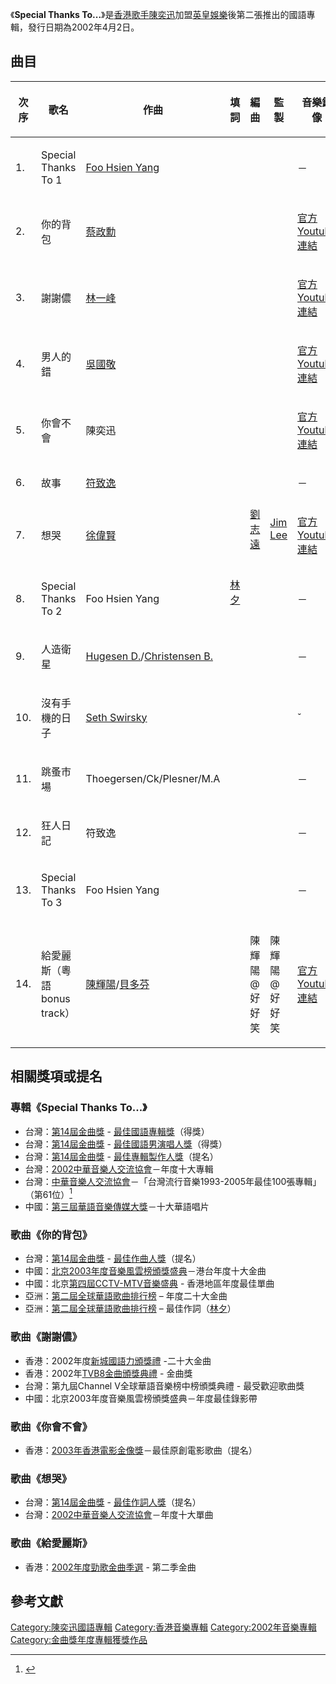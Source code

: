 {{Album infobox | 
|  Name        = Special Thanks To...
|  Type        = [[專輯|專輯]]
|  Artist      = [[陳奕迅|陳奕迅]]
|  Cover       = Special_thanks_to_2002.jpg
|  Released    = 2002年4月2日 
|  Recorded    = 
|  Genre       = 中文流行
|  Length      = 
|  Label       = [[音樂家唱片|音樂家唱片]]
|  Number      =
|  Producer    = 
|  Last album  = [[The_Easy_Ride|The Easy Ride]] <br />(2001年)
|  This album  = Special Thanks To... <br />(2002年)
|  Next album  = [[4_A_Change_&_Hits|4 A Change & Hits]] <br />(2002年)
}}

《'''Special Thanks To...'''》是[[香港|香港]][[歌手|歌手]][[陳奕迅|陳奕迅]]加盟[[英皇娛樂|英皇娛樂]]後第二張推出的國語專輯，發行日期為2002年4月2日。

== 曲目 ==
{| class="wikitable sortable" 
|-
!次序
!歌名
!作曲
!填詞
!編曲
!監製
!音樂錄像
|-
| 1. || Special Thanks To 1 || [[Foo_Hsien_Yang|Foo Hsien Yang]] || rowspan = 14 | [[林夕|林夕]] || rowspan = 13 | [[劉志遠|劉志遠]] || rowspan = 13 | [[李振權|Jim Lee]] || －
|-
| 2. || 你的背包 || [[蔡政勳|蔡政勳]] || [http://www.youtube.com/watch?v=s3AmqV6VlE0 官方Youtube連結]{{Wayback|url=http://www.youtube.com/watch?v=s3AmqV6VlE0 |date=20150723101444 }}
|-
| 3. || 謝謝儂 || [[林一峰|林一峰]] || [http://www.youtube.com/watch?v=-Qwf-ps1dx0 官方Youtube連結]{{Wayback|url=http://www.youtube.com/watch?v=-Qwf-ps1dx0 |date=20160409030730 }}
|-
| 4. || 男人的錯 || [[吳國敬|吳國敬]] ||  [http://www.youtube.com/watch?v=EIiJYDn6Bic 官方Youtube連結]{{Wayback|url=http://www.youtube.com/watch?v=EIiJYDn6Bic |date=20160412002504 }}
|-
| 5. || 你會不會 || 陳奕迅 || [http://www.youtube.com/watch?v=g2NeNW93JSI 官方Youtube連結]{{Wayback|url=http://www.youtube.com/watch?v=g2NeNW93JSI |date=20190218000144 }}
|-
| 6. || 故事 || [[符致逸|符致逸]] || －
|-
| 7. || 想哭 || [[徐偉賢|徐偉賢]] || [http://www.youtube.com/watch?v=RU6uKG6e3Gk 官方Youtube連結]{{Wayback|url=http://www.youtube.com/watch?v=RU6uKG6e3Gk |date=20140116141428 }}
|-
| 8. || Special Thanks To 2 || Foo Hsien Yang || －
|-
| 9. || 人造衛星 || [[Hugesen_D.|Hugesen D.]]/[[Christensen_B.|Christensen B.]] || －
|-
| 10. || 沒有手機的日子 || [[Seth_Swirsky|Seth Swirsky]] || ˇ
|-
| 11. || 跳蚤市場 || Thoegersen/Ck/Plesner/M.A || －
|-
| 12. || 狂人日記 || 符致逸 || －
|-
| 13. || Special Thanks To 3 || Foo Hsien Yang || －
|-
| 14. || 給愛麗斯（粵語bonus track） || [[陳輝陽|陳輝陽]]/[[貝多芬|貝多芬]] || 陳輝陽@好好笑 || 陳輝陽@好好笑 || [http://www.youtube.com/watch?v=NS-cozkw1us 官方Youtube連結]{{Wayback|url=http://www.youtube.com/watch?v=NS-cozkw1us |date=20140407210419 }}
|}

== 相關獎項或提名 ==
=== 專輯《Special Thanks To...》 ===
* 台灣：[[第14屆金曲獎|第14屆金曲獎]] - [[最佳華語專輯獎_(金曲獎)|最佳國語專輯獎]]（得獎）
* 台灣：[[第14屆金曲獎|第14屆金曲獎]] - [[最佳華語男歌手獎_(金曲獎)|最佳國語男演唱人獎]]（得獎）
* 台灣：[[第14屆金曲獎|第14屆金曲獎]] - [[最佳專輯製作人獎_(金曲獎)|最佳專輯製作人獎]]（提名）
* 台灣：[[中華音樂人交流協會|2002中華音樂人交流協會]]－年度十大專輯
* 台灣：[[中華音樂人交流協會|中華音樂人交流協會]]－「台灣流行音樂1993-2005年最佳100張專輯」（第61位）<ref>{{Cite web |url=http://www.books.com.tw/activity/2008/12/2008music/1993_2005.html |title=台灣流行音樂200最佳專輯 |accessdate=2011-07-04 |archive-date=2013-02-22 |archive-url=https://web.archive.org/web/20130222065035/http://www.books.com.tw/activity/2008/12/2008music/1993_2005.html |dead-url=no }}</ref>
* 中國：[[華語音樂傳媒大獎|第三屆華語音樂傳媒大獎]]－十大華語唱片

=== 歌曲《你的背包》 ===
* 台灣：[[第14屆金曲獎|第14屆金曲獎]] - [[最佳作曲人獎_(金曲獎)|最佳作曲人獎]]（提名）
* 中國：[[北京|北京]][[2003年度音樂風雲榜頒獎盛典得獎名單|2003年度音樂風雲榜頒獎盛典]]－港台年度十大金曲
* 中國：北京[[第四屆CCTV-MTV音樂盛典得獎名單|第四屆CCTV-MTV音樂盛典]] - 香港地區年度最佳單曲
* 亞洲：[[第二屆全球華語歌曲排行榜|第二屆全球華語歌曲排行榜]] – 年度二十大金曲
* 亞洲：[[第二屆全球華語歌曲排行榜|第二屆全球華語歌曲排行榜]] – 最佳作詞（[[林夕|林夕]]）

=== 歌曲《謝謝儂》 ===
* 香港：2002年度[[新城國語力頒獎禮|新城國語力頒獎禮]] -二十大金曲
* 香港：2002年[[TVB8金曲頒獎典禮|TVB8金曲頒獎典禮]] - 金曲獎
* 台灣：第九屆Channel V全球華語音樂榜中榜頒獎典禮 - 最受歡迎歌曲獎
* 中國：北京2003年度音樂風雲榜頒獎盛典－年度最佳錄影帶

=== 歌曲《你會不會》===
* 香港：[[2003年香港電影金像獎|2003年香港電影金像獎]]－最佳原創電影歌曲（提名）

=== 歌曲《想哭》 ===
* 台灣：[[第14屆金曲獎|第14屆金曲獎]] - [[最佳作詞人獎_(金曲獎)|最佳作詞人獎]]（提名）
* 台灣：[[中華音樂人交流協會|2002中華音樂人交流協會]]－年度十大單曲

=== 歌曲《給愛麗斯》 ===
* 香港：[[勁歌金曲優秀選|2002年度勁歌金曲季選]] - 第二季金曲

== 參考文獻 ==
{{reflist}}

{{Golden-Melody-Album}}
{{陳奕迅}}

[[Category:陳奕迅國語專輯|Category:陳奕迅國語專輯]]
[[Category:香港音樂專輯|Category:香港音樂專輯]]
[[Category:2002年音樂專輯|Category:2002年音樂專輯]]
[[Category:金曲獎年度專輯獲獎作品|Category:金曲獎年度專輯獲獎作品]]